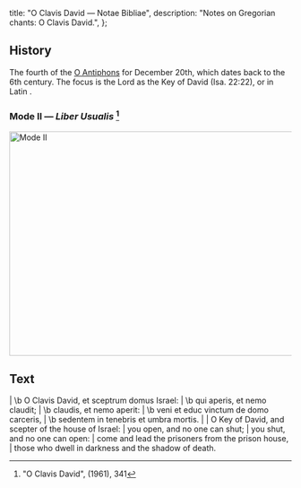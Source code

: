   title: "O Clavis David — Notae Bibliae",
  description: "Notes on Gregorian chants: O Clavis David.",
};

<Initial text="O Clavis David" />

## History

The fourth of the [O Antiphons](/glossary/liturgical-terms#o-antiphons) for December 20th, which dates back to the 6th century. The focus is the Lord as the Key of David (Isa. 22:22), or in Latin *<Definition lang="latin" anchor="clavis" text="Clavis David" />*.

### Mode II — *Liber Usualis* [^1]

<Image
  src="/chants/o-clavis-david.svg"
  alt="Mode II"
  width="600"
  height="400"
/>

## Text

<Poetry>
|  \b O Clavis David, et sceptrum domus Israel:
|  \b qui aperis, et nemo claudit;
|  \b claudis, et nemo aperit:
|  \b veni et educ vinctum de domo carceris,
|  \b sedentem in tenebris et umbra mortis.
|
|  O Key of David, and scepter of the house of Israel:
|  you open, and no one can shut;
|  you shut, and no one can open:
|  come and lead the prisoners from the prison house,
|  those who dwell in darkness and the shadow of death.
</Poetry>

[^1]: "O Clavis David", *<Definition lang="latin" anchor="liber-usualis" text="Liber Usualis" />* (1961), 341
